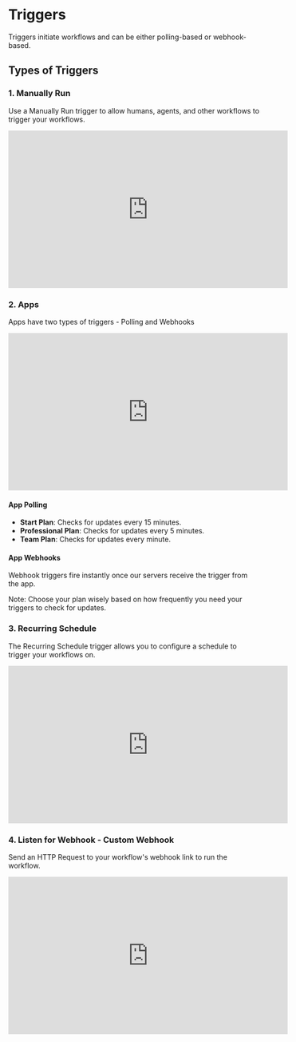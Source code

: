 
# Triggers

Triggers initiate workflows and can be either polling-based or webhook-based.

## Types of Triggers

### 1. Manually Run

Use a Manually Run trigger to allow humans, agents, and other workflows to trigger your workflows.

<iframe
  width="560"
  height="315"
  style={{ marginTop: '20px' }}
  src="https://www.youtube.com/embed/k6tjvCbD8ZA?si=i54wU01p2B5S6CER"
  title="YouTube video player"
  frameBorder="0"
  allow="accelerometer; autoplay; clipboard-write; encrypted-media; gyroscope; picture-in-picture; web-share"
  referrerPolicy="strict-origin-when-cross-origin"
  allowFullScreen
></iframe>

### 2. Apps

Apps have two types of triggers - Polling and Webhooks

<iframe
  width="560"
  height="315"
  style={{ marginTop: '20px' }}
  src="https://www.youtube.com/embed/L74SujQRUhI?si=a9UJWaijHlu9bLgn"
  title="YouTube video player"
  frameBorder="0"
  allow="accelerometer; autoplay; clipboard-write; encrypted-media; gyroscope; picture-in-picture; web-share"
  referrerPolicy="strict-origin-when-cross-origin"
  allowFullScreen
></iframe>

#### App Polling

- **Start Plan**: Checks for updates every 15 minutes.
- **Professional Plan**: Checks for updates every 5 minutes.
- **Team Plan**: Checks for updates every minute.

#### App Webhooks

Webhook triggers fire instantly once our servers receive the trigger from the app.

<Callout emoji="⏰">
  Note: Choose your plan wisely based on how frequently you need your triggers
  to check for updates.
</Callout>

### 3. Recurring Schedule

The Recurring Schedule trigger allows you to configure a schedule to trigger your workflows on.

<iframe
  width="560"
  height="315"
  style={{ marginTop: '20px' }}
  src="https://www.youtube.com/embed/toptFpTdCgc?si=UOwv_rnYaSN1MrsS"
  title="YouTube video player"
  frameBorder="0"
  allow="accelerometer; autoplay; clipboard-write; encrypted-media; gyroscope; picture-in-picture; web-share"
  referrerPolicy="strict-origin-when-cross-origin"
  allowFullScreen
></iframe>

### 4. Listen for Webhook - Custom Webhook

Send an HTTP Request to your workflow's webhook link to run the workflow.

<iframe
  width="560"
  height="315"
  style={{ marginTop: '20px' }}
  src="https://www.youtube.com/embed/L8jHS5bR-28?si=kaCEllS90Gx8NHcC"
  title="YouTube video player"
  frameBorder="0"
  allow="accelerometer; autoplay; clipboard-write; encrypted-media; gyroscope; picture-in-picture; web-share"
  referrerPolicy="strict-origin-when-cross-origin"
  allowFullScreen
></iframe>
